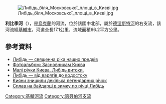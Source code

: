 [[Image:Либідь_біля_Московської_площі_в_Києві.jpg|right]]

'''利比季河'''（{{lang-uk|Либідь}}），是[[烏克蘭|烏克蘭]]的河流，位於該國中北部，屬於[[德涅斯特河|德涅斯特河]]的右支流，該河流經[[基輔市|基輔市]]，河道全長17.1公里，流域面積66.2平方公里。

==參考資料==
* [https://web.archive.org/web/20080612102242/http://www.maty.kiev.ua/lybid.html Либідь — священна ріка наших предків]
* [http://kiev-book.narod.ru/ist_kiev1.html Фотоальбом: Засновникам Києва]{{dead link|date=2017年11月 |bot=InternetArchiveBot |fix-attempted=yes }}
* [http://www.geocaching.su/?pn=101&cid=10668 Малі річки Києва. Либідь витоки.]{{Wayback|url=http://www.geocaching.su/?pn=101&cid=10668 |date=20150924021559 }}{{ref-ru}}
* [https://web.archive.org/web/20131203225657/http://www.interesniy.kiev.ua/priroda-kieva/reki-i-ozyora-kieva/lybid-libid/lybid-ot-varyagov-do-vodostoka Либідь — від варягів до водостоку]{{ref-ru}}
* [https://web.archive.org/web/20131203180727/http://kiyany.obozrevatel.com/news/2008/7/21/46775.htm Кияни знищили декілька легендарних річок]{{ref-ru}}
* [http://bnntour.com.ua/reports/%D0%B7%D0%B8%D0%BC%D0%BD%D0%B8%D0%B9-%D1%81%D0%BF%D0%BB%D0%B0%D0%B2-%D0%BF%D0%BE-%D1%80%D0%B5%D0%BA%D0%B5-%D0%BB%D1%8B%D0%B1%D0%B8%D0%B4%D1%8C-24-%D1%8F%D0%BD%D0%B2%D0%B0%D1%80%D1%8F Сплав на байдарці в зимку по річці Либідь]{{Wayback|url=http://bnntour.com.ua/reports/%D0%B7%D0%B8%D0%BC%D0%BD%D0%B8%D0%B9-%D1%81%D0%BF%D0%BB%D0%B0%D0%B2-%D0%BF%D0%BE-%D1%80%D0%B5%D0%BA%D0%B5-%D0%BB%D1%8B%D0%B1%D0%B8%D0%B4%D1%8C-24-%D1%8F%D0%BD%D0%B2%D0%B0%D1%80%D1%8F |date=20160202192203 }}

{{DEFAULTSORT:Либідь}}
[[Category:基輔河流|Category:基輔河流]]
[[Category:第聂伯河支流|Category:第聂伯河支流]]


{{Ukraine-river-stub}}